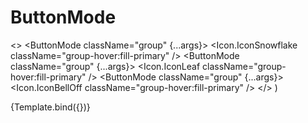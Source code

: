 

<Meta title="Buttons" component={ButtonMode} decorators={decorators} />

# ButtonMode

  <>
    <ButtonMode className="group" {...args}>
      <Icon.IconSnowflake className="group-hover:fill-primary" />
    </ButtonMode>
    <ButtonMode className="group" {...args}>
      <Icon.IconLeaf className="group-hover:fill-primary" />
    </ButtonMode>
    <ButtonMode className="group" {...args}>
      <Icon.IconBellOff className="group-hover:fill-primary" />
    </ButtonMode>
  </>
)

<Canvas withToolbar>
  <Story
    name="ButtonMode"
    args={{
      pressed: false,
      disabled: false,
      className: '',
    }}
  >
    {Template.bind({})}
  </Story>
</Canvas>

<ArgsTable story="ButtonMode" />
